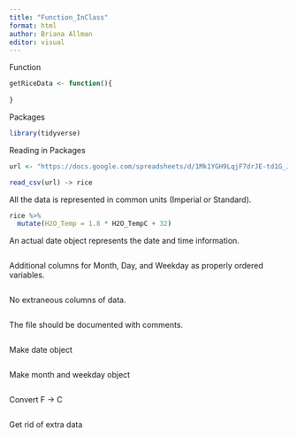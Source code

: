```yaml
---
title: "Function_InClass"
format: html
author: Briana Allman
editor: visual
---
```


Function
```r

getRiceData <- function(){
  
}
```

Packages
```r

library(tidyverse)

```

Reading in Packages
```r

url <- "https://docs.google.com/spreadsheets/d/1Mk1YGH9LqjF7drJE-td1G_JkdADOU0eMlrP01WFBT8s/pub?gid=0&single=true&output=csv"

read_csv(url) -> rice

```

All the data is represented in common units (Imperial or Standard).
```r
rice %>% 
  mutate(H2O_Temp = 1.8 * H2O_TempC + 32)
```

An actual date object represents the date and time information.
```r

```

Additional columns for Month, Day, and Weekday as properly ordered variables. 
```r

```

No extraneous columns of data.
```r

```

The file should be documented with comments.
```r

```

Make date object
```r



```
Make month and weekday object
```r



```
Convert F -> C
```r



```
Get rid of extra data
```r
```
